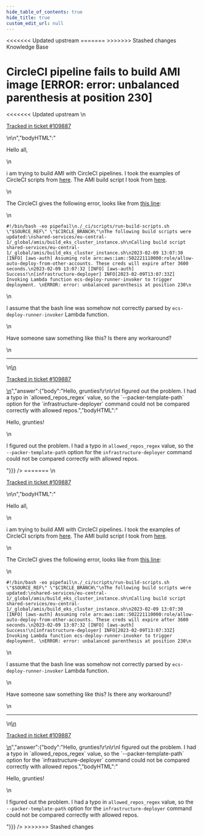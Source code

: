 ```yaml
---
hide_table_of_contents: true
hide_title: true
custom_edit_url: null
---
```



<head>
<<<<<<< Updated upstream
  <link rel="canonical" href="https://github.com/tnn-gruntwork-io/knowledge-base/discussions/664" />
=======
  <link rel="canonical" href="https://github.com/tnn-gruntwork-io/knowledge-base/discussions/664" />
>>>>>>> Stashed changes
</head>

<CenterLayout>
<span className="searchCategory">Knowledge Base</span>
<h1>CircleCI pipeline fails to build AMI image [ERROR: error: unbalanced parenthesis at position 230]</h1>
<<<<<<< Updated upstream
<GitHub discussion={{"id":"D_kwDOF8slf84ASdwf","number":664,"author":{"login":"nadiia-caspar"},"title":"CircleCI pipeline fails to build AMI image [ERROR: error: unbalanced parenthesis at position 230]","body":"\nHello all,\r\n\r\ni am trying to build AMI with CircleCI pipelines. I took the examples of CircleCI scripts from [here](https://github.com/tnn-gruntwork-io/terraform-aws-service-catalog/tree/master/examples/for-production/infrastructure-live/_ci/scripts). The AMI build script I took from [here](https://github.com/tnn-gruntwork-io/terraform-aws-service-catalog/tree/master/examples/for-production/infrastructure-live/shared/us-west-2/_regional/amis). \r\n\r\nThe CircleCI gives the following error, looks like from [this line](https://github.com/tnn-gruntwork-io/terraform-aws-service-catalog/blob/master/examples/for-production/infrastructure-live/shared/us-west-2/_regional/amis/build_eks_cluster_instance.sh#L105):\r\n```\r\n#!/bin/bash -eo pipefail\r\n./_ci/scripts/run-build-scripts.sh \"$SOURCE_REF\" \"$CIRCLE_BRANCH\"\r\nThe following build scripts were updated:\r\nshared-services/eu-central-1/_global/amis/build_eks_cluster_instance.sh\r\nCalling build script shared-services/eu-central-1/_global/amis/build_eks_cluster_instance.sh\r\n2023-02-09 13:07:30 [INFO] [aws-auth] Assuming role arn:aws:iam::502221110000:role/allow-auto-deploy-from-other-accounts. These creds will expire after 3600 seconds.\r\n2023-02-09 13:07:32 [INFO] [aws-auth] Success!\r\n[infrastructure-deployer] INFO[2023-02-09T13:07:33Z] Invoking Lambda function ecs-deploy-runner-invoker to trigger deployment. \r\nERROR: error: unbalanced parenthesis at position 230\r\n```\r\n\r\nI assume that the bash line was somehow not correctly parsed by `ecs-deploy-runner-invoker` Lambda function. \r\n\r\nHave someone saw something like this? Is there any workaround?\n\n---\n\n<ins datetime=\"2023-02-09T13:20:02Z\">\n  <p><a href=\"https://support.gruntwork.io/hc/requests/109887\">Tracked in ticket #109887</a></p>\n</ins>\n","bodyHTML":"<p dir=\"auto\">Hello all,</p>\n<p dir=\"auto\">i am trying to build AMI with CircleCI pipelines. I took the examples of CircleCI scripts from <a href=\"https://github.com/tnn-gruntwork-io/terraform-aws-service-catalog/tree/master/examples/for-production/infrastructure-live/_ci/scripts\">here</a>. The AMI build script I took from <a href=\"https://github.com/tnn-gruntwork-io/terraform-aws-service-catalog/tree/master/examples/for-production/infrastructure-live/shared/us-west-2/_regional/amis\">here</a>.</p>\n<p dir=\"auto\">The CircleCI gives the following error, looks like from <a href=\"https://github.com/tnn-gruntwork-io/terraform-aws-service-catalog/blob/master/examples/for-production/infrastructure-live/shared/us-west-2/_regional/amis/build_eks_cluster_instance.sh#L105\">this line</a>:</p>\n<div class=\"snippet-clipboard-content notranslate position-relative overflow-auto\" data-snippet-clipboard-copy-content=\"#!/bin/bash -eo pipefail\n./_ci/scripts/run-build-scripts.sh &quot;$SOURCE_REF&quot; &quot;$CIRCLE_BRANCH&quot;\nThe following build scripts were updated:\nshared-services/eu-central-1/_global/amis/build_eks_cluster_instance.sh\nCalling build script shared-services/eu-central-1/_global/amis/build_eks_cluster_instance.sh\n2023-02-09 13:07:30 [INFO] [aws-auth] Assuming role arn:aws:iam::502221110000:role/allow-auto-deploy-from-other-accounts. These creds will expire after 3600 seconds.\n2023-02-09 13:07:32 [INFO] [aws-auth] Success!\n[infrastructure-deployer] INFO[2023-02-09T13:07:33Z] Invoking Lambda function ecs-deploy-runner-invoker to trigger deployment. \nERROR: error: unbalanced parenthesis at position 230\"><pre class=\"notranslate\"><code class=\"notranslate\">#!/bin/bash -eo pipefail\n./_ci/scripts/run-build-scripts.sh \"$SOURCE_REF\" \"$CIRCLE_BRANCH\"\nThe following build scripts were updated:\nshared-services/eu-central-1/_global/amis/build_eks_cluster_instance.sh\nCalling build script shared-services/eu-central-1/_global/amis/build_eks_cluster_instance.sh\n2023-02-09 13:07:30 [INFO] [aws-auth] Assuming role arn:aws:iam::502221110000:role/allow-auto-deploy-from-other-accounts. These creds will expire after 3600 seconds.\n2023-02-09 13:07:32 [INFO] [aws-auth] Success!\n[infrastructure-deployer] INFO[2023-02-09T13:07:33Z] Invoking Lambda function ecs-deploy-runner-invoker to trigger deployment. \nERROR: error: unbalanced parenthesis at position 230\n</code></pre></div>\n<p dir=\"auto\">I assume that the bash line was somehow not correctly parsed by <code class=\"notranslate\">ecs-deploy-runner-invoker</code> Lambda function.</p>\n<p dir=\"auto\">Have someone saw something like this? Is there any workaround?</p>\n<hr>\n<ins datetime=\"2023-02-09T13:20:02Z\">\n  <p dir=\"auto\"><a href=\"https://support.gruntwork.io/hc/requests/109887\" rel=\"nofollow\">Tracked in ticket #109887</a></p>\n</ins>","answer":{"body":"Hello, grunties!\r\n\r\nI figured out the problem. I had a typo in `allowed_repos_regex` value, so the `--packer-template-path` option for the `infrastructure-deployer` command could not be compared correctly with allowed repos.","bodyHTML":"<p dir=\"auto\">Hello, grunties!</p>\n<p dir=\"auto\">I figured out the problem. I had a typo in <code class=\"notranslate\">allowed_repos_regex</code> value, so the <code class=\"notranslate\">--packer-template-path</code> option for the <code class=\"notranslate\">infrastructure-deployer</code> command could not be compared correctly with allowed repos.</p>"}}} />
=======
<GitHub discussion={{"id":"D_kwDOF8slf84ASdwf","number":664,"author":{"login":"nadiia-caspar"},"title":"CircleCI pipeline fails to build AMI image [ERROR: error: unbalanced parenthesis at position 230]","body":"\nHello all,\r\n\r\ni am trying to build AMI with CircleCI pipelines. I took the examples of CircleCI scripts from [here](https://github.com/tnn-gruntwork-io/terraform-aws-service-catalog/tree/master/examples/for-production/infrastructure-live/_ci/scripts). The AMI build script I took from [here](https://github.com/tnn-gruntwork-io/terraform-aws-service-catalog/tree/master/examples/for-production/infrastructure-live/shared/us-west-2/_regional/amis). \r\n\r\nThe CircleCI gives the following error, looks like from [this line](https://github.com/tnn-gruntwork-io/terraform-aws-service-catalog/blob/master/examples/for-production/infrastructure-live/shared/us-west-2/_regional/amis/build_eks_cluster_instance.sh#L105):\r\n```\r\n#!/bin/bash -eo pipefail\r\n./_ci/scripts/run-build-scripts.sh \"$SOURCE_REF\" \"$CIRCLE_BRANCH\"\r\nThe following build scripts were updated:\r\nshared-services/eu-central-1/_global/amis/build_eks_cluster_instance.sh\r\nCalling build script shared-services/eu-central-1/_global/amis/build_eks_cluster_instance.sh\r\n2023-02-09 13:07:30 [INFO] [aws-auth] Assuming role arn:aws:iam::502221110000:role/allow-auto-deploy-from-other-accounts. These creds will expire after 3600 seconds.\r\n2023-02-09 13:07:32 [INFO] [aws-auth] Success!\r\n[infrastructure-deployer] INFO[2023-02-09T13:07:33Z] Invoking Lambda function ecs-deploy-runner-invoker to trigger deployment. \r\nERROR: error: unbalanced parenthesis at position 230\r\n```\r\n\r\nI assume that the bash line was somehow not correctly parsed by `ecs-deploy-runner-invoker` Lambda function. \r\n\r\nHave someone saw something like this? Is there any workaround?\n\n---\n\n<ins datetime=\"2023-02-09T13:20:02Z\">\n  <p><a href=\"https://support.gruntwork.io/hc/requests/109887\">Tracked in ticket #109887</a></p>\n</ins>\n","bodyHTML":"<p dir=\"auto\">Hello all,</p>\n<p dir=\"auto\">i am trying to build AMI with CircleCI pipelines. I took the examples of CircleCI scripts from <a href=\"https://github.com/tnn-gruntwork-io/terraform-aws-service-catalog/tree/master/examples/for-production/infrastructure-live/_ci/scripts\">here</a>. The AMI build script I took from <a href=\"https://github.com/tnn-gruntwork-io/terraform-aws-service-catalog/tree/master/examples/for-production/infrastructure-live/shared/us-west-2/_regional/amis\">here</a>.</p>\n<p dir=\"auto\">The CircleCI gives the following error, looks like from <a href=\"https://github.com/tnn-gruntwork-io/terraform-aws-service-catalog/blob/master/examples/for-production/infrastructure-live/shared/us-west-2/_regional/amis/build_eks_cluster_instance.sh#L105\">this line</a>:</p>\n<div class=\"snippet-clipboard-content notranslate position-relative overflow-auto\" data-snippet-clipboard-copy-content=\"#!/bin/bash -eo pipefail\n./_ci/scripts/run-build-scripts.sh &quot;$SOURCE_REF&quot; &quot;$CIRCLE_BRANCH&quot;\nThe following build scripts were updated:\nshared-services/eu-central-1/_global/amis/build_eks_cluster_instance.sh\nCalling build script shared-services/eu-central-1/_global/amis/build_eks_cluster_instance.sh\n2023-02-09 13:07:30 [INFO] [aws-auth] Assuming role arn:aws:iam::502221110000:role/allow-auto-deploy-from-other-accounts. These creds will expire after 3600 seconds.\n2023-02-09 13:07:32 [INFO] [aws-auth] Success!\n[infrastructure-deployer] INFO[2023-02-09T13:07:33Z] Invoking Lambda function ecs-deploy-runner-invoker to trigger deployment. \nERROR: error: unbalanced parenthesis at position 230\"><pre class=\"notranslate\"><code class=\"notranslate\">#!/bin/bash -eo pipefail\n./_ci/scripts/run-build-scripts.sh \"$SOURCE_REF\" \"$CIRCLE_BRANCH\"\nThe following build scripts were updated:\nshared-services/eu-central-1/_global/amis/build_eks_cluster_instance.sh\nCalling build script shared-services/eu-central-1/_global/amis/build_eks_cluster_instance.sh\n2023-02-09 13:07:30 [INFO] [aws-auth] Assuming role arn:aws:iam::502221110000:role/allow-auto-deploy-from-other-accounts. These creds will expire after 3600 seconds.\n2023-02-09 13:07:32 [INFO] [aws-auth] Success!\n[infrastructure-deployer] INFO[2023-02-09T13:07:33Z] Invoking Lambda function ecs-deploy-runner-invoker to trigger deployment. \nERROR: error: unbalanced parenthesis at position 230\n</code></pre></div>\n<p dir=\"auto\">I assume that the bash line was somehow not correctly parsed by <code class=\"notranslate\">ecs-deploy-runner-invoker</code> Lambda function.</p>\n<p dir=\"auto\">Have someone saw something like this? Is there any workaround?</p>\n<hr>\n<ins datetime=\"2023-02-09T13:20:02Z\">\n  <p dir=\"auto\"><a href=\"https://support.gruntwork.io/hc/requests/109887\" rel=\"nofollow\">Tracked in ticket #109887</a></p>\n</ins>","answer":{"body":"Hello, grunties!\r\n\r\nI figured out the problem. I had a typo in `allowed_repos_regex` value, so the `--packer-template-path` option for the `infrastructure-deployer` command could not be compared correctly with allowed repos.","bodyHTML":"<p dir=\"auto\">Hello, grunties!</p>\n<p dir=\"auto\">I figured out the problem. I had a typo in <code class=\"notranslate\">allowed_repos_regex</code> value, so the <code class=\"notranslate\">--packer-template-path</code> option for the <code class=\"notranslate\">infrastructure-deployer</code> command could not be compared correctly with allowed repos.</p>"}}} />
>>>>>>> Stashed changes

</CenterLayout>
  

<!-- ##DOCS-SOURCER-START
{
  "sourcePlugin": "github-discussions",
  "hash": "34c4859993f87e162b252bc29c23734f"
}
##DOCS-SOURCER-END -->
